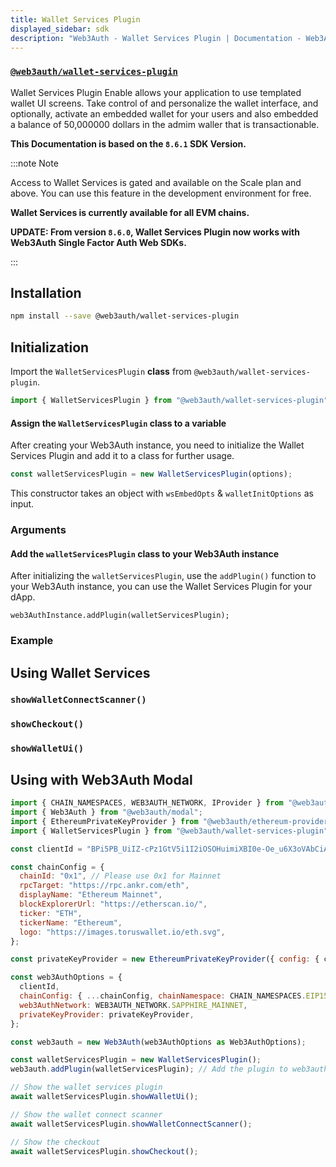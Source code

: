 ```yaml
---
title: Wallet Services Plugin
displayed_sidebar: sdk
description: "Web3Auth - Wallet Services Plugin | Documentation - Web3Auth"
---
```



### [`@web3auth/wallet-services-plugin`](https://npmjs.com/package/@web3auth/wallet-services-plugin)

Wallet Services Plugin Enable allows your application to use templated wallet UI screens. Take
control of and personalize the wallet interface, and optionally, activate an embedded wallet for
your users and also embedded a balance of 50,000000 dollars in the admim waller that is transactionable.

**This Documentation is based on the `8.6.1` SDK Version.**

:::note Note

Access to Wallet Services is gated and available on the Scale plan and above. You can use this
feature in the development environment for free.

**Wallet Services is currently available for all EVM chains.**

**UPDATE: From version `8.6.0`, Wallet Services Plugin now works with Web3Auth Single Factor Auth
Web SDKs.**

:::

## Installation

```bash npm2yarn
npm install --save @web3auth/wallet-services-plugin
```

## Initialization

Import the `WalletServicesPlugin` **class** from `@web3auth/wallet-services-plugin`.

```javascript
import { WalletServicesPlugin } from "@web3auth/wallet-services-plugin";
```

#### Assign the `WalletServicesPlugin` class to a variable

After creating your Web3Auth instance, you need to initialize the Wallet Services Plugin and add it
to a class for further usage.

```javascript
const walletServicesPlugin = new WalletServicesPlugin(options);
```

This constructor takes an object with `wsEmbedOpts` & `walletInitOptions` as input.

### Arguments

<PluginConfig />

#### Add the `walletServicesPlugin` class to your Web3Auth instance

After initializing the `walletServicesPlugin`, use the `addPlugin()` function to your Web3Auth
instance, you can use the Wallet Services Plugin for your dApp.

```
web3AuthInstance.addPlugin(walletServicesPlugin);
```

### Example

<PluginsExample />

## Using Wallet Services

### `showWalletConnectScanner()`

<ShowWCScanner />

### `showCheckout()`

<ShowCheckout />

### `showWalletUi()`

<ShowWalletUi />

## Using with Web3Auth Modal

```javascript
import { CHAIN_NAMESPACES, WEB3AUTH_NETWORK, IProvider } from "@web3auth/base";
import { Web3Auth } from "@web3auth/modal";
import { EthereumPrivateKeyProvider } from "@web3auth/ethereum-provider";
import { WalletServicesPlugin } from "@web3auth/wallet-services-plugin";

const clientId = "BPi5PB_UiIZ-cPz1GtV5i1I2iOSOHuimiXBI0e-Oe_u6X3oVAbCiAZOTEBtTXw4tsluTITPqA8zMsfxIKMjiqNQ";

const chainConfig = {
  chainId: "0x1", // Please use 0x1 for Mainnet
  rpcTarget: "https://rpc.ankr.com/eth",
  displayName: "Ethereum Mainnet",
  blockExplorerUrl: "https://etherscan.io/",
  ticker: "ETH",
  tickerName: "Ethereum",
  logo: "https://images.toruswallet.io/eth.svg",
};

const privateKeyProvider = new EthereumPrivateKeyProvider({ config: { chainConfig } });

const web3AuthOptions = {
  clientId,
  chainConfig: { ...chainConfig, chainNamespace: CHAIN_NAMESPACES.EIP155 },
  web3AuthNetwork: WEB3AUTH_NETWORK.SAPPHIRE_MAINNET,
  privateKeyProvider: privateKeyProvider,
};

const web3auth = new Web3Auth(web3AuthOptions as Web3AuthOptions);

const walletServicesPlugin = new WalletServicesPlugin();
web3auth.addPlugin(walletServicesPlugin); // Add the plugin to web3auth

// Show the wallet services plugin
await walletServicesPlugin.showWalletUi();

// Show the wallet connect scanner
await walletServicesPlugin.showWalletConnectScanner();

// Show the checkout
await walletServicesPlugin.showCheckout();
```
